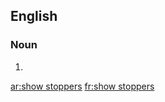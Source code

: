 ==English==

===Noun===
{{head|en|plural}}

# {{plural of|show stopper|lang=en|nocat=1}}

[[ar:show stoppers]]
[[fr:show stoppers]]